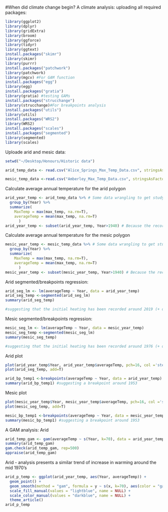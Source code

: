 #When did climate change begin? A climate analysis:
uploading all required packages:
```r
library(ggplot2)
library(dplyr)
library(gridExtra)
library(broom)
library(ggforce)
library(tidyr)
library(ggtext)
install.packages("skimr")
library(skimr)
library(purrr)
install.packages("patchwork")
library(patchwork)
library(mgcv) #For GAM function
install.packages("egg")
library(egg)
install.packages("gratia")
library(gratia) #testing GAMs
install.packages("strucchange")
library(strucchange)#For breakpoints analysis
install.packages("utils")
library(utils)
install.packages("WRS2")
library(WRS2)
install.packages("scales")
install.packages("segmented")
library(segmented)
library(scales)
```
Uploade arid and mesic data:
```r
setwd("~/Desktop/Honours/Historic data")

arid_temp_data <- read.csv("Alice_Springs_Max_Temp_Data.csv", stringsAsFactors=FALSE, fileEncoding="latin1")

mesic_temp_data <-read.csv("Amberley_Max_Temp_Data.csv", stringsAsFactors=FALSE, fileEncoding="latin1")
```
Calculate average annual temperature for the arid polygon
```r
arid_year_temp <- arid_temp_data %>% # Some data wrangling to get study duration
  group_by(Year) %>%
  summarize(
    MaxTemp = max(max_temp, na.rm=T),
    averageTemp = mean(max_temp, na.rm=T)
      )
arid_year_temp <- subset(arid_year_temp, Year>1940) # Because the records weren't full for 1941 the temperature appears hotter than the annual average and thus I'm removing it
```
Calculate average annual temperature for the mesic polygon
```r
mesic_year_temp <- mesic_temp_data %>% # Some data wrangling to get study duration
  group_by(Year) %>%
  summarize(
    MaxTemp = max(max_temp, na.rm=T),
    averageTemp = mean(max_temp, na.rm=T)
      )
mesic_year_temp <- subset(mesic_year_temp, Year>1940) # Because the records weren't full for 1941 the temperature appears hotter than the annual average and thus I'm removing it
```
Arid segmented/breakpoints regression:
```r
arid_seg_lm <- lm(averageTemp ~ Year, data = arid_year_temp)
arid_seg_temp <-segmented(arid_seg_lm)
summary(arid_seg_temp)

#suggesting that the initial heating has been recorded around 2019 (+ or - 1 year)
```
Mesic segmented/breakpoints regression:
```r
mesic_seg_lm <- lm(averageTemp ~ Year, data = mesic_year_temp)
mesic_seg_temp <-segmented(mesic_seg_lm)
summary(mesic_seg_temp)

#suggesting that the initial heating has been recorded around 1976 (+ or - 7 year)
```
Arid plot
```r
plot(arid_year_temp$Year, arid_year_temp$averageTemp, pch=16, col ='steelblue', ylab = "Average annual temperature", xlab = "Year", cex.lab = 3, cex= 1.2, cex.lab = 1.2)
plot(arid_seg_temp, add=T)
```
```r
arid_bp_temp1 <-breakpoints(averageTemp ~ Year, data = arid_year_temp)
summary(arid_bp_temp1) #suggesting a breakpoint around 1953
```
Mesic plot
```r
plot(mesic_year_temp$Year, mesic_year_temp$averageTemp, pch=16, col ='steelblue', ylab = "Average annual temperature", xlab = "Year", cex.lab = 3, cex= 1.2, cex.lab = 1.2)
plot(mesic_seg_temp, add=T)
```
```r
mesic_bp_temp1 <-breakpoints(averageTemp ~ Year, data = mesic_year_temp)
summary(mesic_bp_temp1) #suggesting a breakpoint around 1953
```
A GAM analysis: Arid
```r
arid_temp_gam <- gam(averageTemp ~ s(Year, k=70), data = arid_year_temp, method = "REML")
summary(arid_temp_gam)
gam.check(arid_temp_gam, rep=500)
appraise(arid_temp_gam)
```
Arid - analysis presents a similar trend of increase in warming around the mid 1970's
```r
arid_p_temp <- ggplot(arid_year_temp, aes(Year, averageTemp)) +
  geom_point() +
  geom_smooth(method = "gam", formula = y ~ s(x, k=70), aes(color = "gam", fill = "confidence interval"))+
  scale_fill_manual(values = "lightblue", name = NULL) +
  scale_color_manual(values = "darkblue", name = NULL) +
  theme_article()
arid_p_temp
```